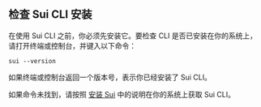## 检查 Sui CLI 安装

在使用 Sui CLI 之前，你必须先安装它。要检查 CLI 是否已安装在你的系统上，请打开终端或控制台，并键入以下命令：

```shell
sui --version
```

如果终端或控制台返回一个版本号，表示你已经安装了 Sui CLI。

如果命令未找到，请按照 [安装 Sui](/guides/developer/getting-started/sui-install.mdx) 中的说明在你的系统上获取 Sui CLI。
